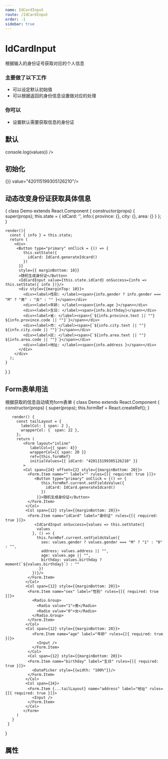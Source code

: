 ```yaml
---
name: IdCardInput
route: /IdCardInput
order: -1
sidebar: true
---
```



# IdCardInput
根据输入的身份证号获取对应的个人信息


### 主要做了以下工作

 + 可以设定默认初始值
 + 可以根据返回的身份信息设置做对应的处理


### 你可以 

 + 设置默认需要获取信息的身份证
 

## 默认
<Playground>
  <IdCardInput onSuccess={values => console.log(values)} />
</Playground>

## 初始化
<Playground>
  <IdCardInput onSuccess={values => {}} value="420115199305126210"/>
</Playground>

## 动态改变身份证获取具体信息

<Playground>
{
  class Demo extends React.Component {
    constructor(props) {
      super(props);
      this.state = {
        idCard: '',
        info:{
          province: {},
          city: {},
          area: {}
        }
      };
    }

    render(){
      const { info } = this.state;
      return (
        <div>
         <Button type="primary" onClick = {() => {
            this.setState({
              idCard: IdCard.generateIdcard()
            })
          }}
          style={{ marginBottom: 10}}
          >随机生成身份证</Button>
          <IdCardInput value={this.state.idCard} onSuccess={info => this.setState({ info })}/>
          <div style={{marginTop: 10}}>
            <div><label>性别: </label><span>{info.gender ? info.gender === "M" ? "男" : "女" : "" }</span></div>
            <div><label>年龄: </label><span>{info.age }</span></div>
            <div><label>生日: </label><span>{info.birthday}</span></div>
            <div><label>省: </label><span>{`${info.province.text || ""}  ${info.province.code || ""}`}</span></div>
            <div><label>市: </label><span>{`${info.city.text || ""}  ${info.city.code || ""}`}</span></div>
            <div><label>区: </label><span>{`${info.area.text || ""}  ${info.area.code || ""}`}</span></div>
            <div><label>地址: </label><span>{info.address }</span></div>
          </div>
        </div>
      );
    }
  }
}
</Playground>

## Form表单用法

根据获取的信息自动填充form表单
<Playground>
   {
     class Demo extends React.Component {
       constructor(props) {
        super(props);
        this.formRef = React.createRef();
      }

       render() {
         const tailLayout = {
           labelCol: { span: 2 },
           wrapperCol: {  span: 22 },
         };
         return (
            <Form layout="inline"  
               labelCol={{ span: 4}}
               wrapperCol={{ span: 20 }} 
               ref={this.formRef} 
               initialValues={{ idCard: "420115199305126210" }}
            >
            <Col span={24} offset={2} style={{marginBottom: 20}}>
              <Form.Item name="" label="" rules={[{ required: true }]}>
                 <Button type="primary" onClick = {() => {
                    this.formRef.current.setFieldsValue({
                      idCard: IdCard.generateIdcard()
                    })
                  }}>随机生成身份证</Button>
              </Form.Item>
             </Col>
             <Col span={12} style={{marginBottom: 20}}>
              <Form.Item name="idCard" label="身份证" rules={[{ required: true }]}>
                 <IdCardInput onSuccess={values => this.setState({
                  values
                }, () => {
                  this.formRef.current.setFieldsValue({
                    sex: values.gender ? values.gender === "M" ? "1" : "0" : "",
                    address: values.address || "",
                    age: values.age || "",
                    birthday: values.birthday ? moment(`${values.birthday}`) : ""
                   })
                })}/>
              </Form.Item>
             </Col>
             <Col span={12} style={{marginBottom: 20}}>
              <Form.Item name="sex" label="性别" rules={[{ required: true }]}>
                <Radio.Group>
                  <Radio value="1">男</Radio>
                  <Radio value="0">女</Radio>
                </Radio.Group>
              </Form.Item>
             </Col>
             <Col span={12} style={{marginBottom: 20}}>
                <Form.Item name="age" label="年龄" rules={[{ required: true }]}>
                  <Input />
                </Form.Item>
              </Col>
              <Col span={12} style={{marginBottom: 20}}>
              <Form.Item name="birthday" label="生日" rules={[{ required: true }]}>
                <DatePicker style={{width: "100%"}}/>
              </Form.Item>
             </Col>
             <Col span={24}>
              <Form.Item {...tailLayout} name="address" label="地址" rules={[{ required: true }]}>
                <Input />
              </Form.Item>
             </Col>
            </Form>
         )
       }
     }
   }
</Playground>

## 属性
<Props of={IdCardInput} />

